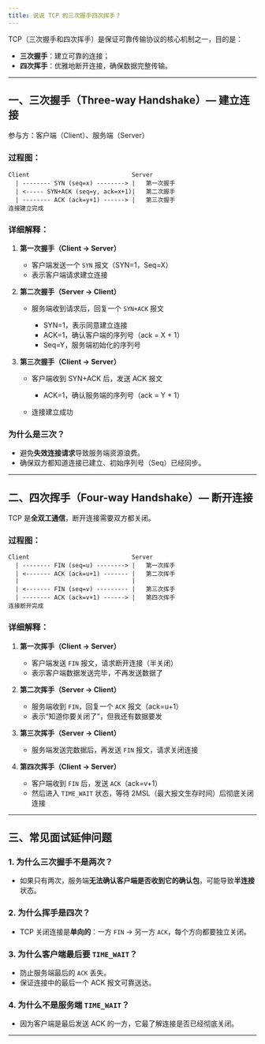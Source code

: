 ```yaml
---
title: 说说 TCP 的三次握手四次挥手？
---
```


TCP（三次握手和四次挥手）是保证可靠传输协议的核心机制之一，目的是：

* **三次握手**：建立可靠的连接；
* **四次挥手**：优雅地断开连接，确保数据完整传输。

---

## 一、三次握手（Three-way Handshake）— 建立连接

参与方：客户端（Client）、服务端（Server）

### 过程图：

```
Client                             Server
  | -------- SYN (seq=x) --------> |   第一次握手
  | <----- SYN+ACK (seq=y, ack=x+1)|   第二次握手
  | -------- ACK (ack=y+1) ------> |   第三次握手
连接建立完成
```

### 详细解释：

1. **第一次握手（Client → Server）**

   * 客户端发送一个 `SYN` 报文（SYN=1，Seq=X）
   * 表示客户端请求建立连接

2. **第二次握手（Server → Client）**

   * 服务端收到请求后，回复一个 `SYN+ACK` 报文

     * SYN=1，表示同意建立连接
     * ACK=1，确认客户端的序列号（ack = X + 1）
     * Seq=Y，服务端初始化的序列号

3. **第三次握手（Client → Server）**

   * 客户端收到 SYN+ACK 后，发送 ACK 报文

     * ACK=1，确认服务端的序列号（ack = Y + 1）
   * 连接建立成功

### 为什么是三次？

* 避免**失效连接请求**导致服务端资源浪费。
* 确保双方都知道连接已建立、初始序列号（Seq）已经同步。

---

## 二、四次挥手（Four-way Handshake）— 断开连接

TCP 是**全双工通信**，断开连接需要双方都关闭。

### 过程图：

```
Client                             Server
  | -------- FIN (seq=u) --------> |   第一次挥手
  | <------- ACK (ack=u+1) ------- |   第二次挥手
  |                                |
  | <------- FIN (seq=v) --------- |   第三次挥手
  | -------- ACK (ack=v+1) ------> |   第四次挥手
连接断开完成
```

### 详细解释：

1. **第一次挥手（Client → Server）**

   * 客户端发送 `FIN` 报文，请求断开连接（半关闭）
   * 表示客户端数据发送完毕，不再发送数据了

2. **第二次挥手（Server → Client）**

   * 服务端收到 `FIN`，回复一个 `ACK` 报文（ack=u+1）
   * 表示“知道你要关闭了”，但我还有数据要发

3. **第三次挥手（Server → Client）**

   * 服务端发送完数据后，再发送 `FIN` 报文，请求关闭连接

4. **第四次挥手（Client → Server）**

   * 客户端收到 `FIN` 后，发送 `ACK`（ack=v+1）
   * 然后进入 `TIME_WAIT` 状态，等待 2MSL（最大报文生存时间）后彻底关闭连接

---

## 三、常见面试延伸问题

### 1. 为什么三次握手不是两次？

* 如果只有两次，服务端**无法确认客户端是否收到它的确认包**，可能导致**半连接**状态。

### 2. 为什么挥手是四次？

* TCP 关闭连接是**单向的**：一方 `FIN` → 另一方 `ACK`，每个方向都要独立关闭。

### 3. 为什么客户端最后要 `TIME_WAIT`？

* 防止服务端最后的 `ACK` 丢失。
* 保证连接中的最后一个 ACK 报文可靠送达。

### 4. 为什么不是服务端 `TIME_WAIT`？

* 因为客户端是最后发送 ACK 的一方，它最了解连接是否已经彻底关闭。

---

